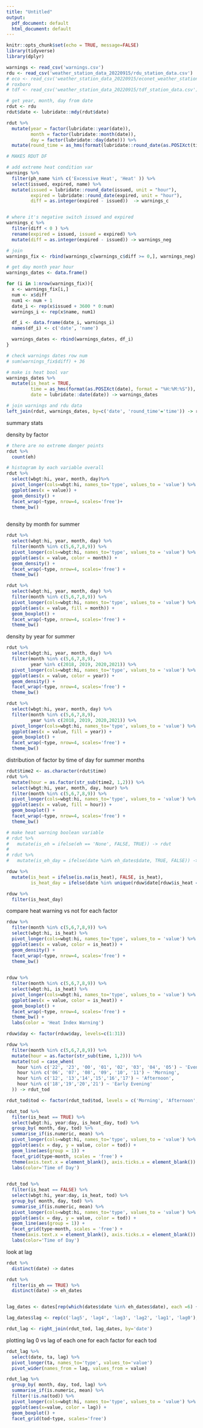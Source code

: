 ```yaml
---
title: "Untitled"
output:
  pdf_document: default
  html_document: default
---
```


```r
knitr::opts_chunk$set(echo = TRUE, message=FALSE)
library(tidyverse)
library(dplyr)
```

```r
warnings <- read_csv('warnings.csv')
rdu <- read_csv('weather_station_data_20220915/rdu_station_data.csv')
# eco <- read_csv('weather_station_data_20220915/econet_weather_station_data.csv')
# roxboro
# tdf <- read_csv('weather_station_data_20220915/tdf_station_data.csv') 
```

```r
# get year, month, day from date 
rdut <- rdu
rdut$date <- lubridate::mdy(rdut$date)

rdut %>%
  mutate(year = factor(lubridate::year(date)),
         month = factor(lubridate::month(date)), 
         day = factor(lubridate::day(date))) %>%
  mutate(round_time = as_hms(format(lubridate::round_date(as.POSIXct(time), unit='hour'), format = "%H:%M:%S")))-> rdut

# MAKES RDUT DF
```

```r
# add extreme heat condition var 
warnings %>%
  filter(ph_name %in% c('Excessive Heat', 'Heat' )) %>%
  select(issued, expired, name) %>%
  mutate(issued = lubridate::round_date(issued, unit = "hour"),
         expired = lubridate::round_date(expired, unit = "hour"),
         diff = as.integer(expired - issued))  -> warnings_c


# where it's negative switch issued and expired 
warnings_c %>%
  filter(diff < 0 ) %>%
  rename(expired = issued, issued = expired) %>%
  mutate(diff = as.integer(expired - issued)) -> warnings_neg

# join 
warnings_fix <- rbind(warnings_c[warnings_c$diff >= 0,], warnings_neg)

# get day month year hour 
warnings_dates <- data.frame()

for (i in 1:nrow(warnings_fix)){
  x <- warnings_fix[i,]
  num <- x$diff
  num1 <- num + 1
  date_i <- rep(x$issued + 3600 * 0:num)
  warnings_i <- rep(x$name, num1)

  df_i <- data.frame(date_i, warnings_i)
  names(df_i) <- c('date', 'name')

  warnings_dates <- rbind(warnings_dates, df_i)
}

# check warnings dates row num 
# sum(warnings_fix$diff) + 36

# make is heat bool var
warnings_dates %>% 
  mutate(is_heat = TRUE, 
         time = as_hms(format(as.POSIXct(date), format = "%H:%M:%S")), 
         date = lubridate::date(date)) -> warnings_dates
```


```r
# join warnings and rdu data 
left_join(rdut, warnings_dates, by=c('date', 'round_time'='time')) -> rduw
```

summary stats 

density by factor 
```r
# there are no extreme danger points 
rdut %>% 
  count(eh)

# histogram by each variable overall 
rdut %>%
  select(wbgt:hi, year, month, day)%>%
  pivot_longer(cols=wbgt:hi, names_to='type', values_to = 'value') %>%
  ggplot(aes(x = value)) +
  geom_density() +
  facet_wrap(~type, nrow=4, scales='free')+ 
  theme_bw()
  
```

density by month for summer
```r
rdut %>%
  select(wbgt:hi, year, month, day) %>%
  filter(month %in% c(5,6,7,8,9)) %>%
  pivot_longer(cols=wbgt:hi, names_to='type', values_to = 'value') %>%
  ggplot(aes(x = value, color = month)) +
  geom_density() +
  facet_wrap(~type, nrow=4, scales='free') + 
  theme_bw()
```

```r
rdut %>%
  select(wbgt:hi, year, month, day) %>%
  filter(month %in% c(5,6,7,8,9)) %>%
  pivot_longer(cols=wbgt:hi, names_to='type', values_to = 'value') %>%
  ggplot(aes(x = value, fill = month)) +
  geom_boxplot() +
  facet_wrap(~type, nrow=4, scales='free') +
  theme_bw() 
```

density by year for summer 
```r
rdut %>%
  select(wbgt:hi, year, month, day) %>%
  filter(month %in% c(5,6,7,8,9),
         year %in% c(2018, 2019, 2020,2021)) %>%
  pivot_longer(cols=wbgt:hi, names_to='type', values_to = 'value') %>%
  ggplot(aes(x = value, color = year)) +
  geom_density() +
  facet_wrap(~type, nrow=4, scales='free') +
  theme_bw() 
```
```r
rdut %>%
  select(wbgt:hi, year, month, day) %>%
  filter(month %in% c(5,6,7,8,9),
         year %in% c(2018, 2019, 2020,2021)) %>%
  pivot_longer(cols=wbgt:hi, names_to='type', values_to = 'value') %>%
  ggplot(aes(x = value, fill = year)) +
  geom_boxplot() +
  facet_wrap(~type, nrow=4, scales='free') +
  theme_bw() 
```

distribution of factor by time of day for summer months
```r
rdut$time2 <- as.character(rdut$time)
rdut %>%
  mutate(hour = as.factor(str_sub(time2, 1,2))) %>%
  select(wbgt:hi, year, month, day, hour) %>%
  filter(month %in% c(5,6,7,8,9)) %>%
  pivot_longer(cols=wbgt:hi, names_to='type', values_to = 'value') %>%
  ggplot(aes(x = value, fill = hour)) +
  geom_boxplot() +
  facet_wrap(~type, nrow=4, scales='free') +
  theme_bw() 

```

```r
# make heat warning boolean variable 
# rdut %>%
#   mutate(is_eh = ifelse(eh == 'None', FALSE, TRUE)) -> rdut
# 
# rdut %>% 
#   mutate(is_eh_day = ifelse(date %in% eh_dates$date, TRUE, FALSE)) -> rdut

rduw %>%
  mutate(is_heat = ifelse(is.na(is_heat), FALSE, is_heat),
         is_heat_day = ifelse(date %in% unique(rduw$date[rduw$is_heat == TRUE]), TRUE, FALSE)) -> rduw

rduw %>%
  filter(is_heat_day)
```

compare heat warning vs not for each factor 
```r
rduw %>%
  filter(month %in% c(5,6,7,8,9)) %>%
  select(wbgt:hi, is_heat) %>%
  pivot_longer(cols=wbgt:hi, names_to='type', values_to = 'value') %>%
  ggplot(aes(x = value, color = is_heat)) +
  geom_density() +
  facet_wrap(~type, nrow=4, scales='free') +
  theme_bw() 
  
```

```r
rduw %>%
  filter(month %in% c(5,6,7,8,9)) %>%
  select(wbgt:hi, is_heat) %>%
  pivot_longer(cols=wbgt:hi, names_to='type', values_to = 'value') %>%
  ggplot(aes(x = value, color = is_heat)) +
  geom_boxplot() +
  facet_wrap(~type, nrow=4, scales='free') +
  theme_bw() +
  labs(color = 'Heat Index Warning')
```

```r
rduw$day <- factor(rduw$day, levels=c(1:31))
```

```r
rduw %>% 
  filter(month %in% c(5,6,7,8,9)) %>%
  mutate(hour = as.factor(str_sub(time, 1,2))) %>%
  mutate(tod = case_when(
    hour %in% c('22', '23', '00', '01', '02', '03', '04', '05') ~ 'Evening',
    hour %in% c('06', '07', '08', '09', '10', '11') ~ 'Morning',
    hour %in% c('12', '13','14','15','16','17') ~ 'Afternoon',
    hour %in% c('18','19','20','21') ~ 'Early Evening'
  )) -> rdut_tod

rdut_tod$tod <- factor(rdut_tod$tod, levels = c('Morning', 'Afternoon', 'Early Evening', 'Evening'))

rdut_tod %>%
  filter(is_heat == TRUE) %>%
  select(wbgt:hi, year:day, is_heat_day, tod) %>%
  group_by( month, day, tod) %>%
  summarise_if(is.numeric, mean) %>%
  pivot_longer(cols=wbgt:hi, names_to='type', values_to = 'value') %>%
  ggplot(aes(x = day, y = value, color = tod)) +
  geom_line(aes(group = 1)) +
  facet_grid(type~month, scales = 'free') + 
  theme(axis.text.x = element_blank(), axis.ticks.x = element_blank()) + 
  labs(color='Time of Day')
  
```

```r
rdut_tod %>%
  filter(is_heat == FALSE) %>%
  select(wbgt:hi, year:day, is_heat, tod) %>%
  group_by( month, day, tod) %>%
  summarise_if(is.numeric, mean) %>%
  pivot_longer(cols=wbgt:hi, names_to='type', values_to = 'value') %>%
  ggplot(aes(x = day, y = value, color = tod)) +
  geom_line(aes(group = 1)) +
  facet_grid(type~month, scales = 'free') + 
  theme(axis.text.x = element_blank(), axis.ticks.x = element_blank()) + 
  labs(color='Time of Day')
```

look at lag 


```r
rdut %>%
  distinct(date) -> dates

rdut %>% 
  filter(is_eh == TRUE) %>%
  distinct(date) -> eh_dates


lag_dates <- dates[rep(which(dates$date %in% eh_dates$date), each =6) + -5:0,]

lag_dates$lag <- rep(c('lag5', 'lag4', 'lag3', 'lag2', 'lag1', 'lag0'), times= 1305)

rdut_lag <- right_join(rdut_tod, lag_dates, by='date')
```

plotting lag 0 vs lag of each one for each factor for each tod 


```r
rdut_lag %>%
  select(date, ta, lag) %>%
  pivot_longer(ta, names_to='type', values_to='value') 
  pivot_wider(names_from = lag, values_from = value)
```




```r
rdut_lag %>%
  group_by( month, day, tod, lag) %>%
  summarise_if(is.numeric, mean) %>%
  filter(!is.na(tod)) %>%
  pivot_longer(cols=wbgt:hi, names_to='type', values_to = 'value') %>%
  ggplot(aes(x=value, color = lag)) +
  geom_boxplot() +
  facet_grid(tod~type, scales='free')
  
```

```r

```








